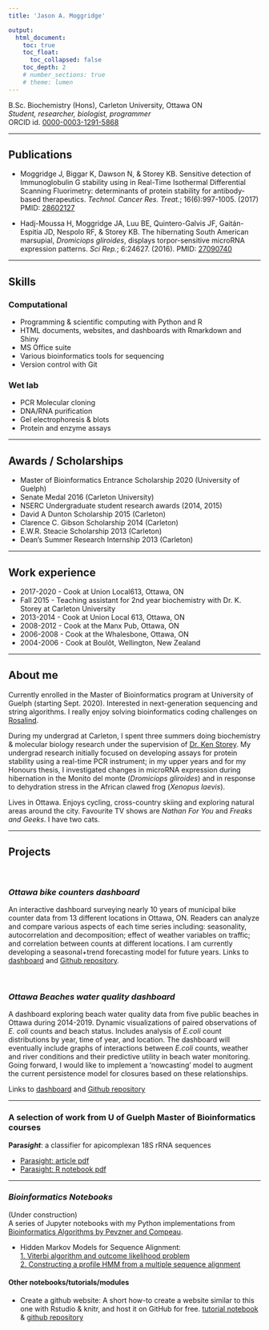 ```yaml
---
title: 'Jason A. Moggridge'

output: 
  html_document:
    toc: true
    toc_float:
      toc_collapsed: false
    toc_depth: 2
    # number_sections: true
    # theme: lumen
---   
```



  B.Sc. Biochemistry (Hons),  Carleton University, Ottawa ON  
  *Student, researcher, biologist, programmer*    
  ORCID id. [0000-0003-1291-5868](https://orcid.org/0000-0003-1291-5868)  
      
---

## Publications 

- Moggridge J, Biggar K, Dawson N, &  Storey KB. Sensitive detection of Immunoglobulin G stability using in Real-Time Isothermal Differential Scanning Fluorimetry: determinants of protein stability for antibody-based therapeutics. *Technol. Cancer Res. Treat.*; 16(6):997-1005. (2017) PMID: [28602127](https://pubmed.ncbi.nlm.nih.gov/28602127/)

- Hadj-Moussa H, Moggridge JA, Luu BE, Quintero-Galvis JF, Gaitán-Espitia JD, Nespolo RF, & Storey KB. The hibernating South American marsupial, *Dromiciops gliroides*, displays torpor-sensitive microRNA expression patterns. *Sci Rep.*; 6:24627. (2016). PMID: [27090740](https://pubmed.ncbi.nlm.nih.gov/27090740/)

 
----

## Skills

### Computational

  - Programming & scientific computing with Python and R
  - HTML documents, websites, and dashboards with Rmarkdown and Shiny
  - MS Office suite
  - Various bioinformatics tools for sequencing
  - Version control with Git
  
### Wet lab

  - PCR Molecular cloning 
  - DNA/RNA purification
  - Gel electrophoresis & blots
  - Protein and enzyme assays
  
---  
  
  
## Awards / Scholarships  

- Master of Bioinformatics Entrance Scholarship 2020 (University of Guelph)
- Senate Medal 2016 (Carleton University)
- NSERC Undergraduate student research awards (2014, 2015)
-	David A Dunton Scholarship 2015 (Carleton)  
- Clarence C. Gibson Scholarship 2014 (Carleton)  
- E.W.R. Steacie Scholarship 2013 (Carleton)  
- Dean’s Summer Research Internship 2013 (Carleton)  
	

----
  

## Work experience
 
 - 2017-2020  - Cook at Union Local613, Ottawa, ON
 - Fall 2015	- Teaching assistant for 2nd year biochemistry with Dr. K. Storey at Carleton University
 - 2013-2014  - Cook at Union Local 613, Ottawa, ON
 - 2008-2012  - Cook at the Manx Pub, Ottawa, ON
 - 2006-2008  - Cook at the Whalesbone, Ottawa, ON
 - 2004-2006  - Cook at Boulôt, Wellington, New Zealand

--- 


## About me
  
       
  Currently enrolled in the Master of Bioinformatics program at University of Guelph (starting Sept. 2020). Interested in next-generation sequencing and string algorithms. I really enjoy solving bioinformatics coding challenges on [Rosalind](http://rosalind.info/users/jasonmoggridge/).    
  
  During my undergrad at Carleton, I spent three summers doing biochemistry & molecular biology research under the supervision of [Dr. Ken Storey](http://www.kenstoreylab.com/ken-storey/). My undergrad research initially focused on developing assays for protein stability using a real-time PCR instrument; in my upper years and for my Honours thesis, I investigated changes in microRNA expression during hibernation in the Monito del monte (*Dromiciops gliroides*) and in response to dehydration stress in the African clawed frog (*Xenopus laevis*).
  
  Lives in Ottawa. Enjoys cycling, cross-country skiing and exploring natural areas around the city. Favourite TV shows are *Nathan For You* and *Freaks and Geeks*. I have two cats.
  
  <!-- Other things I used to do: Lifeguard at Lac Lapêche (2001), Lived in New Zealand (2001-200)   -->

  ---
  
## Projects  
  
<br>

### *Ottawa bike counters dashboard*
  
   An interactive dashboard surveying nearly 10 years of municipal bike counter data from 13 different locations in Ottawa, ON. 
   Readers can analyze and compare various aspects of each time series including: seasonality, autocorrelation and decomposition; effect of weather variables on traffic; and correlation between counts at different locations. 
   I am currently developing a seasonal+trend forecasting model for future years.
  Links to [dashboard](https://jmoggridge.shinyapps.io/OttBikeCounters/) and [Github repository](https://github.com/jmoggridge/ottbike_counters).
       
<br>

### *Ottawa Beaches water quality dashboard*
    
   A dashboard exploring beach water quality data from five public beaches in Ottawa during 2014-2019. Dynamic visualizations of paired observations of *E. coli* counts and beach status. Includes analysis of *E.coli* count distributions by year, time of year, and location. The dashboard will eventually include graphs of interactions between *E.coli* counts, weather and river conditions and their predictive utility in beach water monitoring. Going forward, I would like to implement a 'nowcasting' model to augment the current persistence model for closures based on these relationships.
   
Links to [dashboard](https://jmoggridge.shinyapps.io/OttawaBeaches/) and [Github repository](https://github.com/jmoggridge/ottawabeaches)
    

----


### A selection of work from U of Guelph Master of Bioinformatics courses

**Para*sight***: a classifier for apicomplexan 18S rRNA sequences

- [Parasight: article pdf](mbinf_works/JMoggridge_parasight_pdf.pdf)
- [Parasight: R notebook pdf](mbinf_works/JMoggridge_parasight_pdf.pdf)

----

### *Bioinformatics Notebooks*
   
(Under construction)  
  A series of Jupyter notebooks with my Python implementations from [Bioinformatics Algorithms by Pevzner and Compeau](http://bioinformaticsalgorithms.com/).

  - Hidden Markov Models for Sequence Alignment:  
     [1. Viterbi algorithm and outcome likelihood problem](bioinfo_algos_notebooks/HMMs for sequences.html)     
     [2. Constructing a profile HMM from a multiple sequence alignment](bioinfo_algos_notebooks/HMMs.notebook2.html)
       

#### Other notebooks/tutorials/modules

 - Create a github website: A short how-to create a website similar to this one with Rstudio & knitr, and host it on GitHub for free.
   [tutorial notebook](webpage.creating.html) &  [github repository](https://github.com/jmoggridge/jmoggridge.github.io)
